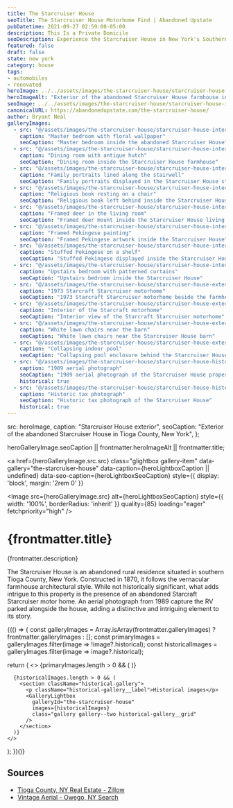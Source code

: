 ```yaml
---
title: The Starcruiser House
seoTitle: The Starcruiser House Motorhome Find | Abandoned Upstate
pubDatetime: 2021-09-27 02:59:00-05:00
description: This Is a Private Domicile
seoDescription: Experience the Starcruiser House in New York's Southern Tier, a farmhouse hiding a 1973 Starcraft motorhome, indoor pool, and eclectic taxidermy.
featured: false
draft: false
state: new york
category: house
tags:
- automobiles
- renovated
heroImage: ../../assets/images/the-starcruiser-house/starcruiser-house-exterior-abandoned-house.jpg
heroImageAlt: "Exterior of the abandoned Starcruiser House farmhouse in New York's Southern Tier"
seoImage: ../../assets/images/the-starcruiser-house/starcruiser-house-interior-master-bedroom.jpg
canonicalURL: https://abandonedupstate.com/the-starcruiser-house/
author: Bryant Neal
galleryImages:
  - src: "@/assets/images/the-starcruiser-house/starcruiser-house-interior-master-bedroom.jpg"
    caption: "Master bedroom with floral wallpaper"
    seoCaption: "Master bedroom inside the abandoned Starcruiser House"
  - src: "@/assets/images/the-starcruiser-house/starcruiser-house-interior-dining-room.jpg"
    caption: "Dining room with antique hutch"
    seoCaption: "Dining room inside the Starcruiser House farmhouse"
  - src: "@/assets/images/the-starcruiser-house/starcruiser-house-interior-family-photos.jpg"
    caption: "Family portraits lined along the stairwell"
    seoCaption: "Family portraits displayed in the Starcruiser House stairwell"
  - src: "@/assets/images/the-starcruiser-house/starcruiser-house-interior-relegious-book.jpg"
    caption: "Religious book resting on a chair"
    seoCaption: "Religious book left behind inside the Starcruiser House"
  - src: "@/assets/images/the-starcruiser-house/starcruiser-house-interior-living-room-taxidermy.jpg"
    caption: "Framed deer in the living room"
    seoCaption: "Framed deer mount inside the Starcruiser House living room"
  - src: "@/assets/images/the-starcruiser-house/starcruiser-house-interior-framed-pekingese.jpg"
    caption: "Framed Pekingese painting"
    seoCaption: "Framed Pekingese artwork inside the Starcruiser House"
  - src: "@/assets/images/the-starcruiser-house/starcruiser-house-interior-stuffed-pekingese.jpg"
    caption: "Stuffed Pekingese on a shelf"
    seoCaption: "Stuffed Pekingese displayed inside the Starcruiser House"
  - src: "@/assets/images/the-starcruiser-house/starcruiser-house-interior-upstairs-bedroom.jpg"
    caption: "Upstairs bedroom with patterned curtains"
    seoCaption: "Upstairs bedroom inside the Starcruiser House"
  - src: "@/assets/images/the-starcruiser-house/starcruiser-house-exterior--1973-starcraft-starcruiser-motorhome.jpg"
    caption: "1973 Starcraft Starcruiser motorhome"
    seoCaption: "1973 Starcraft Starcruiser motorhome beside the farmhouse"
  - src: "@/assets/images/the-starcruiser-house/starcruiser-house-exterior-interior-starcraft-rv.jpg"
    caption: "Interior of the Starcraft motorhome"
    seoCaption: "Interior view of the Starcraft Starcruiser motorhome"
  - src: "@/assets/images/the-starcruiser-house/starcruiser-house-exterior-white-lawn-chairs.jpg"
    caption: "White lawn chairs near the barn"
    seoCaption: "White lawn chairs near the Starcruiser House barn"
  - src: "@/assets/images/the-starcruiser-house/starcruiser-house-exterior-collapsing-pool.jpg"
    caption: "Collapsing indoor pool"
    seoCaption: "Collapsing pool enclosure behind the Starcruiser House"
  - src: "@/assets/images/the-starcruiser-house/starcruiser-house-historic-1989-aerial.jpg"
    caption: "1989 aerial photograph"
    seoCaption: "1989 aerial photograph of the Starcruiser House property"
    historical: true
  - src: "@/assets/images/the-starcruiser-house/starcruiser-house-historic-tax-image.jpg"
    caption: "Historic tax photograph"
    seoCaption: "Historic tax photograph of the Starcruiser House"
    historical: true
---
```




  src: heroImage,
  caption: "Starcruiser House exterior",
  seoCaption: "Exterior of the abandoned Starcruiser House in Tioga County, New York",
};

  heroGalleryImage.seoCaption || frontmatter.heroImageAlt || frontmatter.title;

<a
  href={heroGalleryImage.src.src}
  class="glightbox gallery-item"
  data-gallery="the-starcruiser-house"
  data-caption={heroLightboxCaption || undefined}
  data-seo-caption={heroLightboxSeoCaption}
  style={{ display: 'block', margin: '2rem 0' }}
>
  <Image
    src={heroGalleryImage.src}
    alt={heroLightboxSeoCaption}
    style={{ width: '100%', borderRadius: 'inherit' }}
    quality={85}
    loading="eager"
    fetchpriority="high"
  />
</a>

# {frontmatter.title}
<p className="post-tagline" style={{ color: "#b9975c" }}>{frontmatter.description}</p>

The Starcruiser House is an abandoned rural residence situated in southern Tioga County, New York. Constructed in 1870, it follows the vernacular farmhouse architectural style. While not historically significant, what adds intrigue to this property is the presence of an abandoned Starcraft Starcruiser motor home. An aerial photograph from 1989 capture the RV parked alongside the house, adding a distinctive and intriguing element to its story.

<div class="my-12"></div>

{(() => {
  const galleryImages = Array.isArray(frontmatter.galleryImages)
    ? frontmatter.galleryImages
    : [];
  const primaryImages = galleryImages.filter(image => !image?.historical);
  const historicalImages = galleryImages.filter(image => image?.historical);

  return (
    <>
      {primaryImages.length > 0 && (
        <GalleryLightbox
          galleryId="the-starcruiser-house"
          images={primaryImages}
        />
      )}

      {historicalImages.length > 0 && (
        <section className="historical-gallery">
          <p className="historical-gallery__label">Historical images</p>
          <GalleryLightbox
            galleryId="the-starcruiser-house"
            images={historicalImages}
            class="gallery gallery--two historical-gallery__grid"
          />
        </section>
      )}
    </>
  );
})()}

## Sources

- [Tioga County, NY Real Estate - Zillow](https://www.zillow.com/tioga-county-ny/)
- [Vintage Aerial - Owego, NY Search](https://vintageaerial.com/photos/search?q=owego+ny&ref=home-search)

<div class="my-12"></div>
